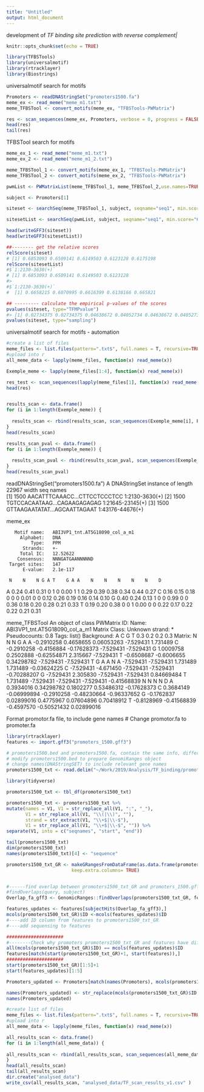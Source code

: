 ```yaml
---
title: "Untitled"
output: html_document
---
```

development of *TF binding site prediction with reverse complement|*
```r
knitr::opts_chunk$set(echo = TRUE)
```

```r
library(TFBSTools)
library(universalmotif)
library(rtracklayer)
library(Biostrings)
```

universalmotif search for motifs
```r
Promoters <- readDNAStringSet("promoters1500.fa")
meme_ex <- read_meme("meme_m1.txt")
meme_TFBSTool <- convert_motifs(meme_ex, "TFBSTools-PWMatrix")

res <- scan_sequences(meme_ex, Promoters, verbose = 0, progress = FALSE, threshold = 0.6, threshold.type = "logodds")
head(res)
tail(res)

```

TFBSTool search for motifs
```r
meme_ex_1 <- read_meme("meme_m1.txt")
meme_ex_2 <- read_meme("meme_m1_2.txt")

meme_TFBSTool_1 <- convert_motifs(meme_ex_1, "TFBSTools-PWMatrix")
meme_TFBSTool_2 <- convert_motifs(meme_ex_2, "TFBSTools-PWMatrix")

pwmList <- PWMatrixList(meme_TFBSTool_1, meme_TFBSTool_2,use.names=TRUE)

subject <- Promoters[1]

siteset <- searchSeq(meme_TFBSTool_1, subject, seqname="seq1", min.score="60%", strand="*")

sitesetList <- searchSeq(pwmList, subject, seqname="seq1", min.score="60%", strand="*")

head(writeGFF3(siteset))
head(writeGFF3(sitesetList))

##-------- get the relative scores
relScore(siteset)
# [1] 0.6853093 0.6509141 0.6149503 0.6123128 0.6175198
relScore(sitesetList)
#$`1:2130-3630(+)`
# [1] 0.6853093 0.6509141 0.6149503 0.6123128
#> 
#$`1:2130-3630(+)`
#  [1] 0.6658215 0.6070995 0.6616399 0.6138166 0.665821

## --------- calculate the empirical p-values of the scores
pvalues(siteset, type="TFMPvalue")
#> [1] 0.02734375 0.02734375 0.04638672 0.04052734 0.04638672 0.04052734
pvalues(siteset, type="sampling")
```

universalmotif search for motifs - automation
```r
#create a list of files
meme_files <- list.files(pattern=".txt$", full.names = T, recursive=TRUE)
#upload into r
all_meme_data <- lapply(meme_files, function(x) read_meme(x))

Exemple_meme <- lapply(meme_files[1:4], function(x) read_meme(x))

res_test <- scan_sequences(lapply(meme_files[1], function(x) read_meme(x)), Promoters, verbose = 0, progress = FALSE, threshold = 0.6, threshold.type = "logodds")
head(res)


results_scan <- data.frame()
for (i in 1:length(Exemple_meme)) {
  
  results_scan <- rbind(results_scan, scan_sequences(Exemple_meme[i], Promoters, verbose = 0, progress = FALSE, threshold = 0.6, threshold.type = "logodds"))
}
head(results_scan)

results_scan_pval <- data.frame()
for (i in 1:length(Exemple_meme)) {
  
  results_scan_pval <- rbind(results_scan_pval, scan_sequences(Exemple_meme[i], Promoters, verbose = 0, progress = FALSE, threshold = 0.6, threshold.type = "pvalue"))
}
head(results_scan_pval)

```


readDNAStringSet("promoters1500.fa")
  A DNAStringSet instance of length 22967
        width seq                          names               
    [1]  1500 AACATTTCAAACC...CTTCCTCCCTCC 1:2130-3630(+)
    [2]  1500 TGTCCACAATAAG...CAGAAGAGAGAG 1:21645-23145(+)
    [3]  1500 GTTAAGAATATAT...AGCAATTAGAAT 1:43176-44676(+)

meme_ex

       Motif name:   ABI3VP1_tnt.AT5G18090_col_a_m1
         Alphabet:   DNA
             Type:   PPM
          Strands:   +-
         Total IC:   12.52622
        Consensus:   NNNGATGAANNNNND
     Target sites:   147
          E-value:   2.1e-117

     N    N    N G A T    G A A    N    N    N    N    N    D
A 0.24 0.41 0.31 0 1 0 0.00 1 1 0.29 0.39 0.38 0.34 0.44 0.27
C 0.16 0.15 0.18 0 0 0 0.01 0 0 0.12 0.26 0.19 0.16 0.14 0.10
G 0.40 0.24 0.13 1 0 0 0.99 0 0 0.36 0.18 0.20 0.28 0.21 0.33
T 0.19 0.20 0.38 0 0 1 0.00 0 0 0.22 0.17 0.22 0.22 0.21 0.31

############

meme_TFBSTool
An object of class PWMatrix
ID: 
Name: ABI3VP1_tnt.AT5G18090_col_a_m1
Matrix Class: Unknown
strand: *
Pseudocounts: 0.8
Tags: 
list()
Background: 
  A   C   G   T 
0.3 0.2 0.2 0.3 
Matrix: 
           N          N           N         G         A
A -0.2910258  0.4658655  0.06053263 -7.529431  1.731489
C -0.2910258 -0.4156884 -0.17628373 -7.529431 -7.529431
G  1.0009758  0.2502888 -0.62554871  2.315667 -7.529431
T -0.6508687 -0.6006655  0.34298782 -7.529431 -7.529431
          T         G         A         A           N
A -7.529431 -7.529431  1.731489  1.731489 -0.03624225
C -7.529431 -4.671450 -7.529431 -7.529431 -0.70288207
G -7.529431  2.305830 -7.529431 -7.529431  0.84669484
T  1.731489 -7.529431 -7.529431 -7.529431 -0.41568839
           N           N          N           N           D
A  0.3934016  0.34298782  0.1802277  0.53486312 -0.17628373
C  0.3684149 -0.06999894 -0.2910258 -0.48230664 -0.96337652
G -0.1762837  0.02899016  0.4775967  0.07604896  0.70418912
T -0.8128969 -0.41568839 -0.4597570 -0.50521432  0.02899016


Format promotor.fa file, to include gene names
# Change promotor.fa to promoter.fa
```r
library(rtracklayer)
features <- import.gff3("promoters_1500.gff3")

# promoters1500.bed and promoters1500.fa, contain the same info, different format
# modify promoters1500.bed to prepare GenomiRanges object
# change names(DNAStringSET) to include relevant gene names
promoters1500_txt <- read.delim("~/Work/2019/Analysis/TF_binding/promoters1500.bed", header=FALSE, stringsAsFactors=FALSE)

library(tidyverse)

promoters1500_txt <- tbl_df(promoters1500_txt)

promoters1500_txt <- promoters1500_txt %>% 
mutate(names = V1, V1 = str_replace_all(V1, ":", "_"), 
       V1 = str_replace_all(V1, "\\(|\\)", ""), 
       strand = str_extract(V1, "\\+$|\\-$"),
       V1 = str_replace_all(V1, "\\+$|\\-$", "")) %>% 
separate(V1, into = c("seqnames", "start", "end"))

tail(promoters1500_txt)
dim(promoters1500_txt)
names(promoters1500_txt)[4] <- "sequence"

promoters1500_txt_GR <- makeGRangesFromDataFrame(as.data.frame(promoters1500_txt),
                        keep.extra.columns= TRUE)


#------find overlap between promoters1500_txt_GR and promoters_1500.gff3.]
#findOverlaps(query, subject)
Overlap_fa_gff3 <- GenomicRanges::findOverlaps(promoters1500_txt_GR, features)

features_updates <- features[subjectHits(Overlap_fa_gff3),]
mcols(promoters1500_txt_GR)$ID <-mcols(features_updates)$ID 
#----add ID column from features to promoters1500_txt_GR
#----add sequensing to features

#####################
#--------Check why promoters promoters1500_txt_GR and features have different coordinates
all(mcols(promoters1500_txt_GR)$ID) == mcols(features_updates)$ID
features[match(start(promoters1500_txt_GR)+1, start(features)),]
#####################
start(promoters1500_txt_GR)[1:5]+1
start(features_updates)[1:5]
```

```r
Promoters_updated <- Promoters[match(names(Promoters), mcols(promoters1500_txt_GR)$names),]

names(Promoters_updated) <- str_replace(mcols(promoters1500_txt_GR)$ID, "promoter:", "")
names(Promoters_updated)

```

```r
#create list of files
meme_files <- list.files(pattern=".txt$", full.names = T, recursive=TRUE)
#upload into r
all_meme_data <- lapply(meme_files, function(x) read_meme(x))

all_results_scan <- data.frame()
for (i in 1:length(all_meme_data)) {
  
all_results_scan <- rbind(all_results_scan, scan_sequences(all_meme_data[i], Promoters_updated, verbose = 1, progress = FALSE, threshold = 0.6, threshold.type = "logodds"))
}
head(all_results_scan)
tail(all_results_scan)
dir.create("analysed_data")
write_csv(all_results_scan, "analysed_data/TF_scan_results_v1.csv" )
```


